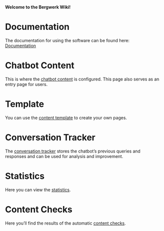 <strong>Welcome to the Bergwerk Wiki!</strong>

= Documentation =

The documentation for using the software can be found here: [https://bergwerk.readthedocs.io/en/latest/ Documentation]

= Chatbot Content =

This is where the [[Start|chatbot content]] is configured. This page also serves as an entry page for users.

= Template =

You can use the [[Template|content template]] to create your own pages.

= Conversation Tracker =

The [[Tracker|conversation tracker]] stores the chatbot’s previous queries and responses and can be used for analysis and improvement.

= Statistics =

Here you can view the [[Stats|statistics]].

= Content Checks =

Here you’ll find the results of the automatic [[Check content|content checks]].
